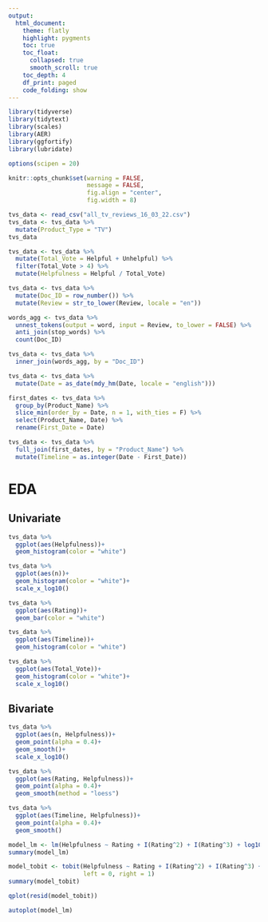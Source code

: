 ---
output:
  html_document:
    theme: flatly
    highlight: pygments
    toc: true
    toc_float:
      collapsed: true
      smooth_scroll: true
    toc_depth: 4
    df_print: paged
    code_folding: show
---

```{r, include=FALSE}
library(tidyverse)
library(tidytext)
library(scales)
library(AER)
library(ggfortify)
library(lubridate)

options(scipen = 20)

knitr::opts_chunk$set(warning = FALSE,
                      message = FALSE,
                      fig.align = "center",
                      fig.width = 8)

```


```{r}
tvs_data <- read_csv("all_tv_reviews_16_03_22.csv")
tvs_data <- tvs_data %>% 
  mutate(Product_Type = "TV")
tvs_data
```


```{r}
tvs_data <- tvs_data %>% 
  mutate(Total_Vote = Helpful + Unhelpful) %>% 
  filter(Total_Vote > 4) %>% 
  mutate(Helpfulness = Helpful / Total_Vote) 
```


```{r}
tvs_data <- tvs_data %>% 
  mutate(Doc_ID = row_number()) %>% 
  mutate(Review = str_to_lower(Review, locale = "en"))
```

```{r}
words_agg <- tvs_data %>% 
  unnest_tokens(output = word, input = Review, to_lower = FALSE) %>% 
  anti_join(stop_words) %>% 
  count(Doc_ID)
```

```{r}
tvs_data <- tvs_data %>% 
  inner_join(words_agg, by = "Doc_ID")
```


```{r}
tvs_data <- tvs_data %>% 
  mutate(Date = as_date(mdy_hm(Date, locale = "english")))
```

```{r}
first_dates <- tvs_data %>% 
  group_by(Product_Name) %>% 
  slice_min(order_by = Date, n = 1, with_ties = F) %>% 
  select(Product_Name, Date) %>% 
  rename(First_Date = Date)
```

```{r}
tvs_data <- tvs_data %>% 
  full_join(first_dates, by = "Product_Name") %>% 
  mutate(Timeline = as.integer(Date - First_Date))
```


# EDA

## Univariate

```{r}
tvs_data %>% 
  ggplot(aes(Helpfulness))+
  geom_histogram(color = "white")

tvs_data %>% 
  ggplot(aes(n))+
  geom_histogram(color = "white")+
  scale_x_log10()

tvs_data %>% 
  ggplot(aes(Rating))+
  geom_bar(color = "white")

tvs_data %>% 
  ggplot(aes(Timeline))+
  geom_histogram(color = "white")

tvs_data %>% 
  ggplot(aes(Total_Vote))+
  geom_histogram(color = "white")+
  scale_x_log10()
```

## Bivariate

```{r}
tvs_data %>% 
  ggplot(aes(n, Helpfulness))+
  geom_point(alpha = 0.4)+
  geom_smooth()+
  scale_x_log10()

tvs_data %>% 
  ggplot(aes(Rating, Helpfulness))+
  geom_point(alpha = 0.4)+
  geom_smooth(method = "loess")

tvs_data %>% 
  ggplot(aes(Timeline, Helpfulness))+
  geom_point(alpha = 0.4)+
  geom_smooth()
```


```{r}
model_lm <- lm(Helpfulness ~ Rating + I(Rating^2) + I(Rating^3) + log10(n) + I(log10(n)^2) + log10(Total_Vote) , data = tvs_data)
summary(model_lm) 
```

```{r}
model_tobit <- tobit(Helpfulness ~ Rating + I(Rating^2) + I(Rating^3) + log10(n) + I(log10(n)^2) + log10(Total_Vote) + Timeline, data = tvs_data,
                     left = 0, right = 1)
summary(model_tobit)
```

```{r}
qplot(resid(model_tobit))
```


```{r}
autoplot(model_lm)
```















































